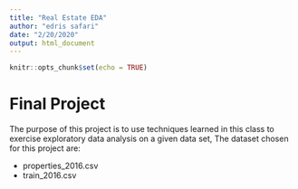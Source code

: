 ```yaml
---
title: "Real Estate EDA"
author: "edris safari"
date: "2/20/2020"
output: html_document
---
```


```r
knitr::opts_chunk$set(echo = TRUE)
```

# Final Project

The purpose of this project is to use techniques learned in this class to exercise exploratory data analysis on a given data set, The dataset chosen for this project  are:

* properties_2016.csv
* train_2016.csv


